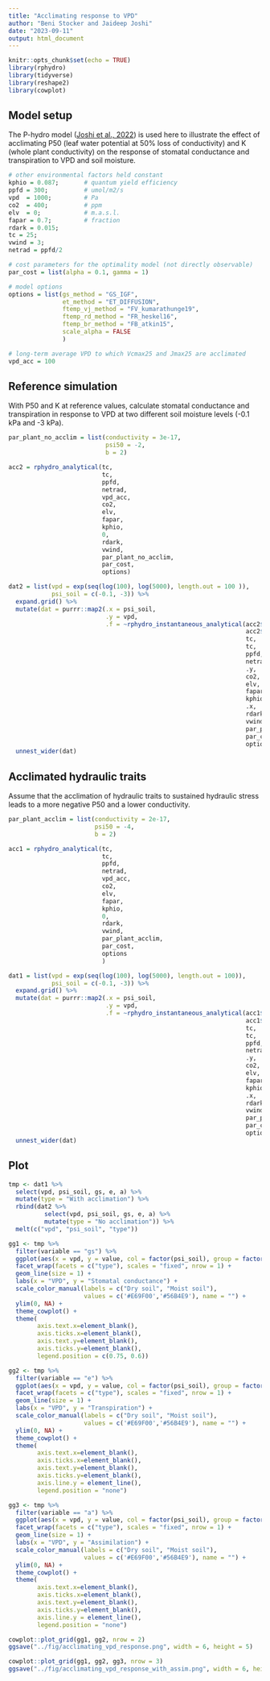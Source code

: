 ```yaml
---
title: "Acclimating response to VPD"
author: "Beni Stocker and Jaideep Joshi"
date: "2023-09-11"
output: html_document
---
```


```r
knitr::opts_chunk$set(echo = TRUE)
library(rphydro)
library(tidyverse)
library(reshape2)
library(cowplot)
```

## Model setup

The P-hydro model ([Joshi et al., 2022](https://www.nature.com/articles/s41477-022-01244-5)) is used here to illustrate the effect of acclimating P50 (leaf water potential at 50% loss of conductivity) and K (whole plant conductivity) on the response of stomatal conductance and transpiration to VPD and soil moisture.

```r
# other environmental factors held constant
kphio = 0.087;       # quantum yield efficiency
ppfd = 300;          # umol/m2/s
vpd  = 1000;         # Pa
co2  = 400;          # ppm
elv  = 0;            # m.a.s.l.
fapar = 0.7;         # fraction
rdark = 0.015;
tc = 25;
vwind = 3;
netrad = ppfd/2

# cost parameters for the optimality model (not directly observable)
par_cost = list(alpha = 0.1, gamma = 1)

# model options
options = list(gs_method = "GS_IGF", 
               et_method = "ET_DIFFUSION",
               ftemp_vj_method = "FV_kumarathunge19",
               ftemp_rd_method = "FR_heskel16",
               ftemp_br_method = "FB_atkin15",
               scale_alpha = FALSE
               )

# long-term average VPD to which Vcmax25 and Jmax25 are acclimated
vpd_acc = 100
```

## Reference simulation

With P50 and K at reference values, calculate stomatal conductance and transpiration in response to VPD at two different soil moisture levels (-0.1 kPa and -3 kPa).

```r
par_plant_no_acclim = list(conductivity = 3e-17, 
                           psi50 = -2, 
                           b = 2)

acc2 = rphydro_analytical(tc, 
                          tc, 
                          ppfd, 
                          netrad, 
                          vpd_acc, 
                          co2, 
                          elv, 
                          fapar, 
                          kphio, 
                          0, 
                          rdark, 
                          vwind, 
                          par_plant_no_acclim, 
                          par_cost, 
                          options)

dat2 = list(vpd = exp(seq(log(100), log(5000), length.out = 100 )),
            psi_soil = c(-0.1, -3)) %>%
  expand.grid() %>% 
  mutate(dat = purrr::map2(.x = psi_soil, 
                           .y = vpd, 
                           .f = ~rphydro_instantaneous_analytical(acc2$vcmax25, 
                                                                  acc2$jmax25, 
                                                                  tc, 
                                                                  tc, 
                                                                  ppfd, 
                                                                  netrad, 
                                                                  .y, 
                                                                  co2, 
                                                                  elv, 
                                                                  fapar, 
                                                                  kphio, 
                                                                  .x, 
                                                                  rdark, 
                                                                  vwind, 
                                                                  par_plant_no_acclim, 
                                                                  par_cost, 
                                                                  options))) %>% 
  unnest_wider(dat)
```


## Acclimated hydraulic traits

Assume that the acclimation of hydraulic traits to sustained hydraulic stress leads to a more negative P50 and a lower conductivity. 

```r
par_plant_acclim = list(conductivity = 2e-17, 
                        psi50 = -4, 
                        b = 2)

acc1 = rphydro_analytical(tc, 
                          tc, 
                          ppfd, 
                          netrad, 
                          vpd_acc, 
                          co2, 
                          elv, 
                          fapar, 
                          kphio, 
                          0, 
                          rdark, 
                          vwind, 
                          par_plant_acclim, 
                          par_cost, 
                          options
                          )

dat1 = list(vpd = exp(seq(log(100), log(5000), length.out = 100)),
            psi_soil = c(-0.1, -3)) %>%
  expand.grid() %>% 
  mutate(dat = purrr::map2(.x = psi_soil, 
                           .y = vpd, 
                           .f = ~rphydro_instantaneous_analytical(acc1$vcmax25, 
                                                                  acc1$jmax25, 
                                                                  tc, 
                                                                  tc, 
                                                                  ppfd, 
                                                                  netrad, 
                                                                  .y, 
                                                                  co2, 
                                                                  elv, 
                                                                  fapar, 
                                                                  kphio, 
                                                                  .x, 
                                                                  rdark, 
                                                                  vwind, 
                                                                  par_plant_acclim, 
                                                                  par_cost, 
                                                                  options))) %>% 
  unnest_wider(dat)
```

## Plot

```r
tmp <- dat1 %>% 
  select(vpd, psi_soil, gs, e, a) %>% 
  mutate(type = "With acclimation") %>% 
  rbind(dat2 %>% 
          select(vpd, psi_soil, gs, e, a) %>% 
          mutate(type = "No acclimation")) %>% 
  melt(c("vpd", "psi_soil", "type"))

gg1 <- tmp %>%
  filter(variable == "gs") %>% 
  ggplot(aes(x = vpd, y = value, col = factor(psi_soil), group = factor(psi_soil))) + 
  facet_wrap(facets = c("type"), scales = "fixed", nrow = 1) +
  geom_line(size = 1) +
  labs(x = "VPD", y = "Stomatal conductance") +
  scale_color_manual(labels = c("Dry soil", "Moist soil"), 
                     values = c('#E69F00','#56B4E9'), name = "") +
  ylim(0, NA) +
  theme_cowplot() +
  theme(
        axis.text.x=element_blank(),
        axis.ticks.x=element_blank(),
        axis.text.y=element_blank(),
        axis.ticks.y=element_blank(),
        legend.position = c(0.75, 0.6))

gg2 <- tmp %>%
  filter(variable == "e") %>% 
  ggplot(aes(x = vpd, y = value, col = factor(psi_soil), group = factor(psi_soil))) + 
  facet_wrap(facets = c("type"), scales = "fixed", nrow = 1) +
  geom_line(size = 1) +
  labs(x = "VPD", y = "Transpiration") +
  scale_color_manual(labels = c("Dry soil", "Moist soil"), 
                     values = c('#E69F00','#56B4E9'), name = "") +
  ylim(0, NA) +
  theme_cowplot() +
  theme(
        axis.text.x=element_blank(),
        axis.ticks.x=element_blank(),
        axis.text.y=element_blank(),
        axis.ticks.y=element_blank(),
        axis.line.y = element_line(),
        legend.position = "none")

gg3 <- tmp %>%
  filter(variable == "a") %>% 
  ggplot(aes(x = vpd, y = value, col = factor(psi_soil), group = factor(psi_soil))) + 
  facet_wrap(facets = c("type"), scales = "fixed", nrow = 1) +
  geom_line(size = 1) +
  labs(x = "VPD", y = "Assimilation") +
  scale_color_manual(labels = c("Dry soil", "Moist soil"), 
                     values = c('#E69F00','#56B4E9'), name = "") +
  ylim(0, NA) +
  theme_cowplot() +
  theme(
        axis.text.x=element_blank(),
        axis.ticks.x=element_blank(),
        axis.text.y=element_blank(),
        axis.ticks.y=element_blank(),
        axis.line.y = element_line(),
        legend.position = "none")

cowplot::plot_grid(gg1, gg2, nrow = 2)
ggsave("../fig/acclimating_vpd_response.png", width = 6, height = 5)

cowplot::plot_grid(gg1, gg2, gg3, nrow = 3)
ggsave("../fig/acclimating_vpd_response_with_assim.png", width = 6, height = 7)
```
